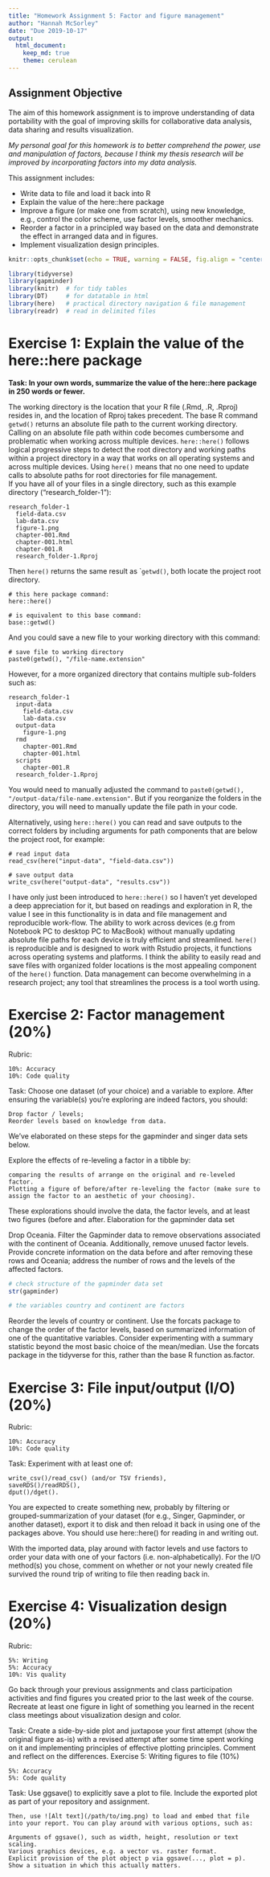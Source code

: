 ```yaml
---
title: "Homework Assignment 5: Factor and figure management"
author: "Hannah McSorley"
date: "Due 2019-10-17"
output: 
  html_document:
    keep_md: true
    theme: cerulean
---
```


## Assignment Objective

The aim of this homework assignment is to improve understanding of data portability with the goal of improving skills for collaborative data analysis, data sharing and results visualization.

_My personal goal for this homework is to better comprehend the power, use and manipulation of factors, because I think my thesis research will be improved by incorporating factors into my data analysis._

This assignment includes:

* Write data to file and load it back into R
* Explain the value of the here::here package
* Improve a figure (or make one from scratch), using new knowledge, e.g., control the color scheme, use factor levels, smoother mechanics.
* Reorder a factor in a principled way based on the data and demonstrate the effect in arranged data and in figures.
* Implement visualization design principles.


```r
knitr::opts_chunk$set(echo = TRUE, warning = FALSE, fig.align = "center")
```

```r
library(tidyverse)
library(gapminder)
library(knitr)  # for tidy tables
library(DT)     # for datatable in html
library(here)   # practical directory navigation & file management 
library(readr)  # read in delimited files
```

# Exercise 1: Explain the value of the here::here package 

__Task: In your own words, summarize the value of the here::here package in 250 words or fewer.__

The working directory is the location that your R file (.Rmd, .R, .Rproj) resides in, and the location of Rproj takes precedent. The base R command ```getwd()``` returns an absolute file path to the current working directory. Calling on an absolute file path within code becomes cumbersome and problematic when working across multiple devices. ```here::here()``` follows logical progressive steps to detect the root directory and working paths within a project directory in a way that works on all operating systems and across multiple devices. Using ```here()``` means that no one need to update calls to absolute paths for root directories for file management.  
If you have all of your files in a single directory, such as this example directory ("research_folder-1"):

```
research_folder-1
  field-data.csv
  lab-data.csv
  figure-1.png
  chapter-001.Rmd
  chapter-001.html
  chapter-001.R
  research_folder-1.Rproj
```
Then ```here()``` returns the same result as ```getwd()``, both locate the project root directory.

```
# this here package command:
here::here()

# is equivalent to this base command:
base::getwd()
```

And you could save a new file to your working directory with this command:

```
# save file to working directory
paste0(getwd(), "/file-name.extension"
```

However, for a more organized directory that contains multiple sub-folders such as:

```
research_folder-1
  input-data
    field-data.csv
    lab-data.csv
  output-data
    figure-1.png
  rmd
    chapter-001.Rmd
    chapter-001.html
  scripts
    chapter-001.R
  research_folder-1.Rproj
```
You would need to manually adjusted the command to ```paste0(getwd(), "/output-data/file-name.extension"```. But if you reorganize the folders in the directory, you will need to manually update the file path in your code.

Alternatively, using ```here::here()``` you can read and save outputs to the correct folders by including arguments for path components that are below the project root, for example:

```
# read input data
read_csv(here("input-data", "field-data.csv"))

# save output data
write_csv(here("output-data", "results.csv"))
```
I have only just been introduced to ```here::here()``` so I haven't yet developed a deep appreciation for it, but based on readings and exploration in R, the value I see in this functionality is in data and file management and reproducible work-flow. The ability to work across devices (e.g from Notebook PC to desktop PC to MacBook) without manually updating absolute file paths for each device is truly efficient and streamlined. ```here()``` is reproducible and is designed to work with Rstudio projects, it functions across operating systems and platforms. I think the ability to easily read and save files with organized folder locations is the most appealing component of the ```here()``` function. Data management can become overwhelming in a research project; any tool that streamlines the process is a tool worth using.   



# Exercise 2: Factor management (20%)

Rubric:

    10%: Accuracy
    10%: Code quality

Task: Choose one dataset (of your choice) and a variable to explore. After ensuring the variable(s) you’re exploring are indeed factors, you should:

    Drop factor / levels;
    Reorder levels based on knowledge from data.

We’ve elaborated on these steps for the gapminder and singer data sets below.

Explore the effects of re-leveling a factor in a tibble by:

    comparing the results of arrange on the original and re-leveled factor.
    Plotting a figure of before/after re-leveling the factor (make sure to assign the factor to an aesthetic of your choosing).

These explorations should involve the data, the factor levels, and at least two figures (before and after.
Elaboration for the gapminder data set

Drop Oceania. Filter the Gapminder data to remove observations associated with the continent of Oceania. Additionally, remove unused factor levels. Provide concrete information on the data before and after removing these rows and Oceania; address the number of rows and the levels of the affected factors.

```r
# check structure of the gapminder data set
str(gapminder)

# the variables country and continent are factors


```

Reorder the levels of country or continent. Use the forcats package to change the order of the factor levels, based on summarized information of one of the quantitative variables. Consider experimenting with a summary statistic beyond the most basic choice of the mean/median. Use the forcats package in the tidyverse for this, rather than the base R function as.factor.


# Exercise 3: File input/output (I/O) (20%)

Rubric:

    10%: Accuracy
    10%: Code quality

Task: Experiment with at least one of:

    write_csv()/read_csv() (and/or TSV friends),
    saveRDS()/readRDS(),
    dput()/dget().

You are expected to create something new, probably by filtering or grouped-summarization of your dataset (for e.g., Singer, Gapminder, or another dataset), export it to disk and then reload it back in using one of the packages above. You should use here::here() for reading in and writing out.

With the imported data, play around with factor levels and use factors to order your data with one of your factors (i.e. non-alphabetically). For the I/O method(s) you chose, comment on whether or not your newly created file survived the round trip of writing to file then reading back in.


# Exercise 4: Visualization design (20%)

Rubric:

    5%: Writing
    5%: Accuracy
    10%: Vis quality

Go back through your previous assignments and class participation activities and find figures you created prior to the last week of the course. Recreate at least one figure in light of something you learned in the recent class meetings about visualization design and color.

Task: Create a side-by-side plot and juxtapose your first attempt (show the original figure as-is) with a revised attempt after some time spent working on it and implementing principles of effective plotting principles. Comment and reflect on the differences.
Exercise 5: Writing figures to file (10%)

    5%: Accuracy
    5%: Code quality

Task: Use ggsave() to explicitly save a plot to file. Include the exported plot as part of your repository and assignment.
```
Then, use ![Alt text](/path/to/img.png) to load and embed that file into your report. You can play around with various options, such as:
```
    Arguments of ggsave(), such as width, height, resolution or text scaling.
    Various graphics devices, e.g. a vector vs. raster format.
    Explicit provision of the plot object p via ggsave(..., plot = p). Show a situation in which this actually matters.


